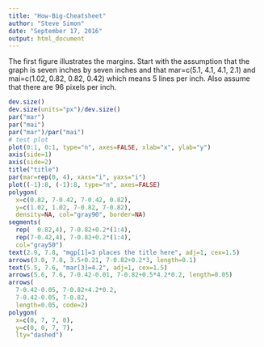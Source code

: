 ```yaml
---
title: "How-Big-Cheatsheet"
author: "Steve Simon"
date: "September 17, 2016"
output: html_document
---
```


The first figure illustrates the margins. Start with the assumption that the graph is seven inches by seven inches and that mar=c(5.1, 4.1, 4.1, 2.1) and mai=c(1.02, 0.82, 0.82, 0.42)
which means 5 lines per inch. Also assume that there are 96 pixels per inch.

```r
dev.size()
dev.size(units="px")/dev.size()
par("mar")
par("mai")
par("mar")/par("mai")
# test plot
plot(0:1, 0:1, type="n", axes=FALSE, xlab="x", ylab="y")
axis(side=1)
axis(side=2)
title("title")
par(mar=rep(0, 4), xaxs="i", yaxs="i")
plot((-1):8, (-1):8, type="n", axes=FALSE)
polygon(
  x=c(0.82, 7-0.42, 7-0.42, 0.82),
  y=c(1.02, 1.02, 7-0.82, 7-0.82),
  density=NA, col="gray90", border=NA)
segments(
  rep(  0.82,4), 7-0.82+0.2*(1:4),
  rep(7-0.42,4), 7-0.82+0.2*(1:4),
  col="gray50")
text(2.9, 7.8, "mgp[1]=3 places the title here", adj=1, cex=1.5)
arrows(3.0, 7.8, 3.5+0.21, 7-0.82+0.2*3, length=0.1)
text(5.5, 7.6, "mar[3]=4.2", adj=1, cex=1.5)
arrows(5.6, 7.6, 7-0.42-0.01, 7-0.82+0.5*4.2*0.2, length=0.05)
arrows(
  7-0.42-0.05, 7-0.82+4.2*0.2,
  7-0.42-0.05, 7-0.82,
  length=0.05, code=2)
polygon(
  x=c(0, 7, 7, 0),
  y=c(0, 0, 7, 7),
  lty="dashed")
```
